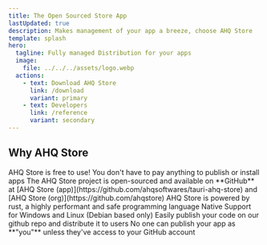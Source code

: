 ```yaml
---
title: The Open Sourced Store App
lastUpdated: true
description: Makes management of your app a breeze, choose AHQ Store
template: splash
hero:
  tagline: Fully managed Distribution for your apps
  image:
    file: ../../../assets/logo.webp
  actions:
    - text: Download AHQ Store
      link: /download
      variant: primary
    - text: Developers
      link: /reference
      variant: secondary
---
```



## Why AHQ Store

<CardGrid stagger>
  <Card icon="star" title="Free">
    AHQ Store is free to use! You don't have to pay anything to publish or
    install apps
  </Card>
  <Card icon="github" title="Open Sourced">
    The AHQ Store project is open-sourced and available on **GitHub** at [AHQ
    Store (app)](https://github.com/ahqsoftwares/tauri-ahq-store) and [AHQ Store
    (org)](https://github.com/ahqstore)
  </Card>
  <Card icon="seti:rust" title="Powered by rust">
    AHQ Store is powered by rust, a highly performant and safe programming
    language
  </Card>
  <Card icon="seti:windows" title="Natively Supported">
    Native Support for Windows and Linux (Debian based only)
  </Card>
  <Card icon="seti:powershell" title="Easy Publishing">
    Easily publish your code on our github repo and distribute it to users
  </Card>
  <Card icon="seti:lock" title="Secured">
    No one can publish your app as **"you"** unless they've access to your
    GitHub account
  </Card>
</CardGrid>
